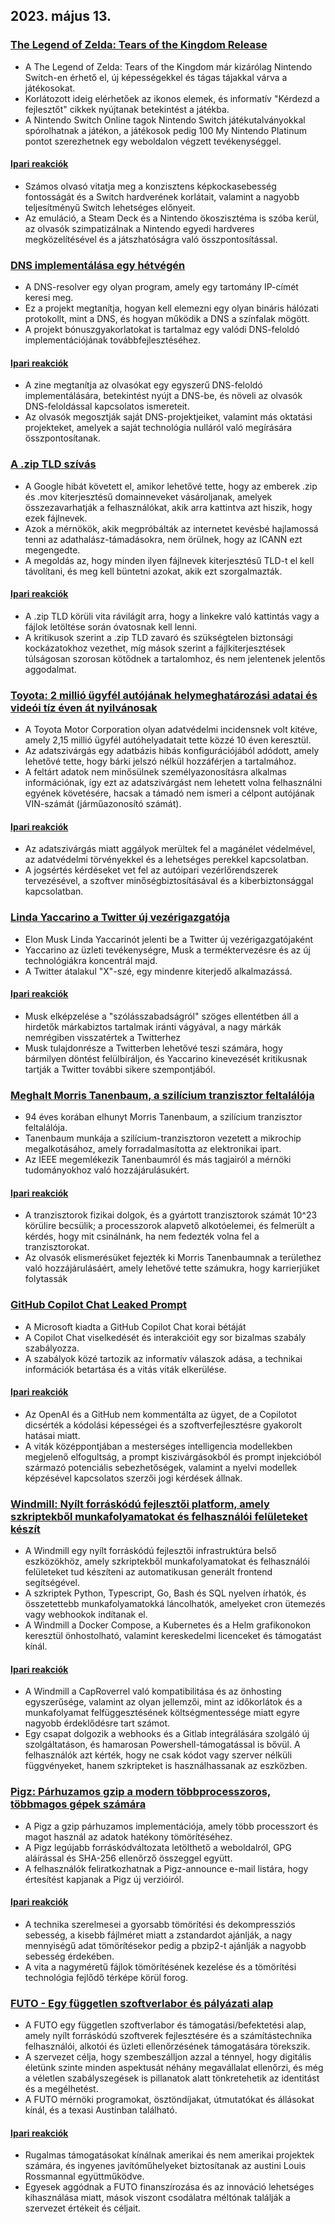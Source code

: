 

<CallToAction />

<Steps>

## 2023. május 13.

### [The Legend of Zelda: Tears of the Kingdom Release](https://www.zelda.com/tears-of-the-kingdom/)

- A The Legend of Zelda: Tears of the Kingdom már kizárólag Nintendo Switch-en érhető el, új képességekkel és tágas tájakkal várva a játékosokat.
- Korlátozott ideig elérhetőek az ikonos elemek, és informatív "Kérdezd a fejlesztőt" cikkek nyújtanak betekintést a játékba.
- A Nintendo Switch Online tagok Nintendo Switch játékutalványokkal spórolhatnak a játékon, a játékosok pedig 100 My Nintendo Platinum pontot szerezhetnek egy weboldalon végzett tevékenységgel.

#### [Ipari reakciók](http://news.ycombinator.com/item?id=35912318)

- Számos olvasó vitatja meg a konzisztens képkockasebesség fontosságát és a Switch hardverének korlátait, valamint a nagyobb teljesítményű Switch lehetséges előnyeit.
- Az emuláció, a Steam Deck és a Nintendo ökoszisztéma is szóba kerül, az olvasók szimpatizálnak a Nintendo egyedi hardveres megközelítésével és a játszhatóságra való összpontosítással.

### [DNS implementálása egy hétvégén](https://implement-dns.wizardzines.com/)

- A DNS-resolver egy olyan program, amely egy tartomány IP-címét keresi meg.
- Ez a projekt megtanítja, hogyan kell elemezni egy olyan bináris hálózati protokollt, mint a DNS, és hogyan működik a DNS a színfalak mögött.
- A projekt bónuszgyakorlatokat is tartalmaz egy valódi DNS-feloldó implementációjának továbbfejlesztéséhez.

#### [Ipari reakciók](http://news.ycombinator.com/item?id=35916064)

- A zine megtanítja az olvasókat egy egyszerű DNS-feloldó implementálására, betekintést nyújt a DNS-be, és növeli az olvasók DNS-feloldással kapcsolatos ismereteit.
- Az olvasók megosztják saját DNS-projektjeiket, valamint más oktatási projekteket, amelyek a saját technológia nulláról való megírására összpontosítanak.

### [A .zip TLD szívás](https://financialstatement.zip/)

- A Google hibát követett el, amikor lehetővé tette, hogy az emberek .zip és .mov kiterjesztésű domainneveket vásároljanak, amelyek összezavarhatják a felhasználókat, akik arra kattintva azt hiszik, hogy ezek fájlnevek.
- Azok a mérnökök, akik megpróbálták az internetet kevésbé hajlamossá tenni az adathalász-támadásokra, nem örülnek, hogy az ICANN ezt megengedte.
- A megoldás az, hogy minden ilyen fájlnevek kiterjesztésű TLD-t el kell távolítani, és meg kell büntetni azokat, akik ezt szorgalmazták.

#### [Ipari reakciók](http://news.ycombinator.com/item?id=35920336)

- A .zip TLD körüli vita rávilágít arra, hogy a linkekre való kattintás vagy a fájlok letöltése során óvatosnak kell lenni.
- A kritikusok szerint a .zip TLD zavaró és szükségtelen biztonsági kockázatokhoz vezethet, míg mások szerint a fájlkiterjesztések túlságosan szorosan kötődnek a tartalomhoz, és nem jelentenek jelentős aggodalmat.

### [Toyota: 2 millió ügyfél autójának helymeghatározási adatai és videói tíz éven át nyilvánosak](https://www.bleepingcomputer.com/news/security/toyota-car-location-data-of-2-million-customers-exposed-for-ten-years/)

- A Toyota Motor Corporation olyan adatvédelmi incidensnek volt kitéve, amely 2,15 millió ügyfél autóhelyadatait tette közzé 10 éven keresztül.
- Az adatszivárgás egy adatbázis hibás konfigurációjából adódott, amely lehetővé tette, hogy bárki jelszó nélkül hozzáférjen a tartalmához.
- A feltárt adatok nem minősülnek személyazonosításra alkalmas információnak, így ezt az adatszivárgást nem lehetett volna felhasználni egyének követésére, hacsak a támadó nem ismeri a célpont autójának VIN-számát (járműazonosító számát).

#### [Ipari reakciók](http://news.ycombinator.com/item?id=35919133)

- Az adatszivárgás miatt aggályok merültek fel a magánélet védelmével, az adatvédelmi törvényekkel és a lehetséges perekkel kapcsolatban.
- A jogsértés kérdéseket vet fel az autóipari vezérlőrendszerek tervezésével, a szoftver minőségbiztosításával és a kiberbiztonsággal kapcsolatban.

### [Linda Yaccarino a Twitter új vezérigazgatója](https://twitter.com/elonmusk/status/1657050349608501249)

- Elon Musk Linda Yaccarinót jelenti be a Twitter új vezérigazgatójaként
- Yaccarino az üzleti tevékenységre, Musk a terméktervezésre és az új technológiákra koncentrál majd.
- A Twitter átalakul "X"-szé, egy mindenre kiterjedő alkalmazássá.

#### [Ipari reakciók](http://news.ycombinator.com/item?id=35917912)

- Musk elképzelése a "szólásszabadságról" szöges ellentétben áll a hirdetők márkabiztos tartalmak iránti vágyával, a nagy márkák nemrégiben visszatértek a Twitterhez
- Musk tulajdonrésze a Twitterben lehetővé teszi számára, hogy bármilyen döntést felülbíráljon, és Yaccarino kinevezését kritikusnak tartják a Twitter további sikere szempontjából.

### [Meghalt Morris Tanenbaum, a szilícium tranzisztor feltalálója](https://spectrum.ieee.org/in-memoriam-may-2023)

- 94 éves korában elhunyt Morris Tanenbaum, a szilícium tranzisztor feltalálója.
- Tanenbaum munkája a szilícium-tranzisztoron vezetett a mikrochip megalkotásához, amely forradalmasította az elektronikai ipart.
- Az IEEE megemlékezik Tanenbaumról és más tagjairól a mérnöki tudományokhoz való hozzájárulásukért.

#### [Ipari reakciók](http://news.ycombinator.com/item?id=35920261)

- A tranzisztorok fizikai dolgok, és a gyártott tranzisztorok számát 10^23 körülire becsülik; a processzorok alapvető alkotóelemei, és felmerült a kérdés, hogy mit csinálnánk, ha nem fedezték volna fel a tranzisztorokat.
- Az olvasók elismerésüket fejezték ki Morris Tanenbaumnak a területhez való hozzájárulásáért, amely lehetővé tette számukra, hogy karrierjüket folytassák

### [GitHub Copilot Chat Leaked Prompt](https://twitter.com/marvinvonhagen/status/1657060506371346432)

- A Microsoft kiadta a GitHub Copilot Chat korai bétáját
- A Copilot Chat viselkedését és interakcióit egy sor bizalmas szabály szabályozza.
- A szabályok közé tartozik az informatív válaszok adása, a technikai információk betartása és a vitás viták elkerülése.

#### [Ipari reakciók](http://news.ycombinator.com/item?id=35921375)

- Az OpenAI és a GitHub nem kommentálta az ügyet, de a Copilotot dicsérték a kódolási képességei és a szoftverfejlesztésre gyakorolt hatásai miatt.
- A viták középpontjában a mesterséges intelligencia modellekben megjelenő elfogultság, a prompt kiszivárgásokból és prompt injekcióból származó potenciális sebezhetőségek, valamint a nyelvi modellek képzésével kapcsolatos szerzői jogi kérdések állnak.

### [Windmill: Nyílt forráskódú fejlesztői platform, amely szkriptekből munkafolyamatokat és felhasználói felületeket készít](https://github.com/windmill-labs/windmill)

- A Windmill egy nyílt forráskódú fejlesztői infrastruktúra belső eszközökhöz, amely szkriptekből munkafolyamatokat és felhasználói felületeket tud készíteni az automatikusan generált frontend segítségével.
- A szkriptek Python, Typescript, Go, Bash és SQL nyelven írhatók, és összetettebb munkafolyamatokká láncolhatók, amelyeket cron ütemezés vagy webhookok indítanak el.
- A Windmill a Docker Compose, a Kubernetes és a Helm grafikonokon keresztül önhostolható, valamint kereskedelmi licenceket és támogatást kínál.

#### [Ipari reakciók](http://news.ycombinator.com/item?id=35920082)

- A Windmill a CapRoverrel való kompatibilitása és az önhosting egyszerűsége, valamint az olyan jellemzői, mint az időkorlátok és a munkafolyamat felfüggesztésének költségmentessége miatt egyre nagyobb érdeklődésre tart számot.
- Egy csapat dolgozik a webhooks és a Gitlab integrálására szolgáló új szolgáltatáson, és hamarosan Powershell-támogatással is bővül. A felhasználók azt kérték, hogy ne csak kódot vagy szerver nélküli függvényeket, hanem szkripteket is használhassanak az eszközben.

### [Pigz: Párhuzamos gzip a modern többprocesszoros, többmagos gépek számára](https://zlib.net/pigz/)

- A Pigz a gzip párhuzamos implementációja, amely több processzort és magot használ az adatok hatékony tömörítéséhez.
- A Pigz legújabb forráskódváltozata letölthető a weboldalról, GPG aláírással és SHA-256 ellenőrző összeggel együtt.
- A felhasználók feliratkozhatnak a Pigz-announce e-mail listára, hogy értesítést kapjanak a Pigz új verzióiról.

#### [Ipari reakciók](http://news.ycombinator.com/item?id=35914447)

- A technika szerelmesei a gyorsabb tömörítési és dekompressziós sebesség, a kisebb fájlméret miatt a zstandardot ajánlják, a nagy mennyiségű adat tömörítésekor pedig a pbzip2-t ajánlják a nagyobb sebesség érdekében.
- A vita a nagyméretű fájlok tömörítésének kezelése és a tömörítési technológia fejlődő térképe körül forog.

### [FUTO - Egy független szoftverlabor és pályázati alap](https://futo.org/)

- A FUTO egy független szoftverlabor és támogatási/befektetési alap, amely nyílt forráskódú szoftverek fejlesztésére és a számítástechnika felhasználói, alkotói és üzleti ellenőrzésének támogatására törekszik.
- A szervezet célja, hogy szembeszálljon azzal a ténnyel, hogy digitális életünk szinte minden aspektusát néhány megavállalat ellenőrzi, és még a véletlen szabályszegések is pillanatok alatt tönkretehetik az identitást és a megélhetést.
- A FUTO mérnöki programokat, ösztöndíjakat, útmutatókat és állásokat kínál, és a texasi Austinban található.

#### [Ipari reakciók](http://news.ycombinator.com/item?id=35911406)

- Rugalmas támogatásokat kínálnak amerikai és nem amerikai projektek számára, és ingyenes javítóműhelyeket biztosítanak az austini Louis Rossmannal együttműködve.
- Egyesek aggódnak a FUTO finanszírozása és az innováció lehetséges kihasználása miatt, mások viszont csodálatra méltónak találják a szervezet értékeit és céljait.

</Steps>
